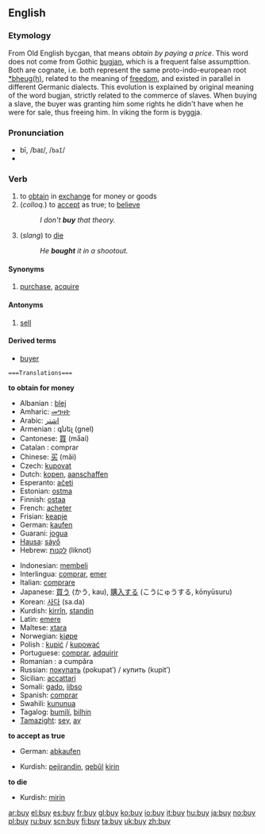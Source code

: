 ==English==

=== Etymology ===

From Old English bycgan, that means ''obtain by paying a price''. This word does not come from Gothic [[bugjan]], which is a frequent false assumpttion. Both are cognate, i.e. both represent the same proto-indo-european root [[*bheug(h)]], related to the meaning of [[freedom]], and existed in parallel in different Germanic dialects. This evolution is explained by original meaning of the word bugjan, strictly related to the commerce of slaves. When buying a slave, the buyer was granting him some rights he didn't have when he were for sale, thus freeing him. In viking the form is byggja.

=== Pronunciation ===
*bī, /baɪ/, /<tt>baI</tt>/
*{{audio|en-us-buy.ogg|Audio (US)}}

=== Verb ===
{{irregverb|'''to buy'''|'''[[buys]]'''|'''[[bought]]'''|'''[[bought]]'''|'''[[buying]]'''}}
# to [[obtain]] in [[exchange]] for money or goods
# (''colloq.'') to [[accept]] as true; to [[believe]]
#:''I don't '''buy''' that theory.''
# (''slang'') to [[die]]
#:''He '''bought''' it in a shootout.''

==== Synonyms ====
#[[purchase]], [[acquire]]<!-- does acquire imply a transaction or just a syn of "receive"? -->
<!--Probably, not. Do you pay for an appreciation of caviar?…-->

====Antonyms====
#[[sell]]

====Derived terms====
*[[buyer]]

 ===Translations===
'''to obtain for money'''
{{top}}
*Albanian : [[blej]]
*Amharic: [[መግዛት]]
*Arabic: [[اشتر]]
*Armenian : գնել (gnel)
*Cantonese: [[買]] (ma̋ai)
*Catalan : comprar
*Chinese: [[买]] (mǎi)
*Czech: [[kupovat]]
*Dutch: [[kopen]], [[aanschaffen]]
*Esperanto: [[aĉeti]]
*Estonian: [[ostma]]
*Finnish: [[ostaa]]
*French: [[acheter]]
*Frisian: [[keapje]]
*German: [[kaufen]]
*Guarani: [[jogua]]
*[[Hausa]]: [[sáyṓ]]
*Hebrew: [[לקנות]] (liknot)
{{mid}}
*Indonesian: [[beli|membeli]]
*Interlingua: [[comprar]], [[emer]]
*Italian: [[comprare]]
*Japanese: [[買う]] (かう, kau), [[購入]]する (こうにゅうする, kōnyūsuru)
*Korean: [[사다]] (sa.da)
*Kurdish: [[kirrîn]], [[standin]]
*Latin: [[emere]]
*Maltese: [[xtara]]
*Norwegian: [[kjøpe]]
*Polish : [[kupić]] / [[kupować]]
*Portuguese: [[comprar]], [[adquirir]]
*Romanian : a cumpăra
*Russian: [[покупать]] (pokupatʹ) / купить (kupitʹ)
*Sicilian: [[accattari]]
*Somali: [[gado]], [[iibso]]
*Spanish: [[comprar]]
*Swahili: [[kununua]]
*Tagalog: [[bumilí]], [[bilhin]]
*[[Tamazight]]: [[seγ]], [[aγ]]
{{bottom}}

'''to accept as true'''
{{top}}
*German: [[abkaufen]]
{{mid}}
*Kurdish: [[pejirandin]], [[qebûl]] [[kirin]]
{{bottom}}

'''to die'''
{{top}}
{{mid}}
*Kurdish: [[mirin]]
{{bottom}}

[[ar:buy]]
[[el:buy]]
[[es:buy]]
[[fr:buy]]
[[gl:buy]]
[[ko:buy]]
[[io:buy]]
[[it:buy]]
[[hu:buy]]
[[ja:buy]]
[[no:buy]]
[[pl:buy]]
[[ru:buy]]
[[scn:buy]]
[[fi:buy]]
[[ta:buy]]
[[uk:buy]]
[[zh:buy]]